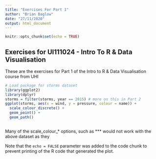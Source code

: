 ```yaml
---
title: "Exercises For Part 1"
author: "Brian Baglow"
date: "27/11/2020"
output: html_document
---
```


```r
knitr::opts_chunk$set(echo = TRUE)
```

## Exercises for UI111024 - Intro To R & Data Visualisation

These are the exercises for Part 1 of the Intro to R & Data Visualisation course from UHI

```r
# Load package for storms dataset
library(ggplot2)
library(dplyr)
storms = filter(storms, year == 2015) # more on this in Part 2
ggplot(storms, aes(x = wind, y = pressure, colour = name)) +
  scale_colour_discrete() +
  geom_point() +
  geom_path() 
  
```
Many of the scale_colour_* options, such as *** would not work with the above dataset as they 



Note that the `echo = FALSE` parameter was added to the code chunk to prevent printing of the R code that generated the plot.
